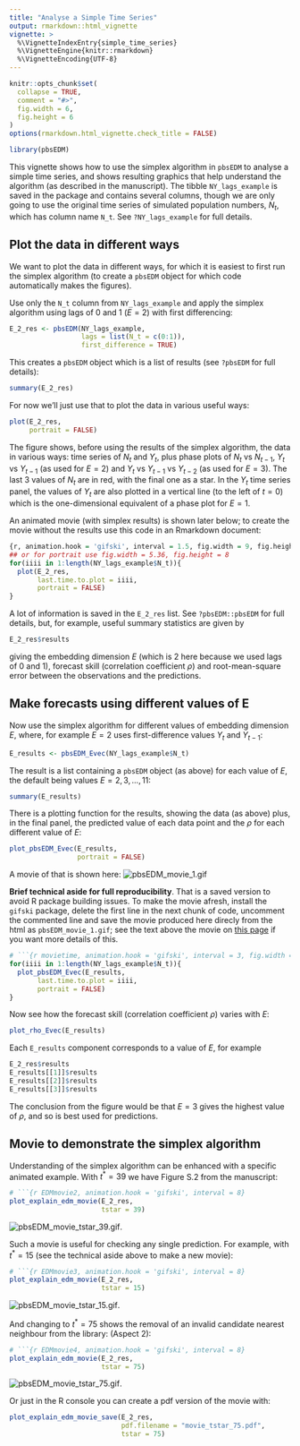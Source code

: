 ```yaml
---
title: "Analyse a Simple Time Series"
output: rmarkdown::html_vignette
vignette: >
  %\VignetteIndexEntry{simple_time_series}
  %\VignetteEngine{knitr::rmarkdown}
  %\VignetteEncoding{UTF-8}
---
```


```r
knitr::opts_chunk$set(
  collapse = TRUE,
  comment = "#>",
  fig.width = 6,
  fig.height = 6
)
options(rmarkdown.html_vignette.check_title = FALSE)
```

```r
library(pbsEDM)
```

This vignette shows how to use the simplex algorithm in `pbsEDM` to analyse a
simple time series, and shows resulting graphics that help understand the
algorithm (as described in the manuscript).
The tibble `NY_lags_example` is saved in the package and contains several columns,
though we are only going to use the original time series of simulated population numbers,
$N_t$, which has column name `N_t`. See `?NY_lags_example` for full details.

<!-- , the lagged value $N(t-1)$ as `Ntmin1`, and first difference
$X(t) = N(t+1) - N(t)$ as `Xt` (and `Xtmin1` and `Xtmin2` the lagged
values). Also has results for embedding dimension 2, using both `rEDM` and Andy's original
function `EDM_pred_E_2()`.-->


## Plot the data in different ways

We want to plot the data in different ways, for which it is easiest to first run
the simplex algorithm (to create a `pbsEDM` object for which code automatically
makes the figures).

Use only the `N_t` column from `NY_lags_example` and apply the simplex algorithm
using lags of 0 and 1 ($E = 2$) with first differencing:
```r
E_2_res <- pbsEDM(NY_lags_example,
                  lags = list(N_t = c(0:1)),
                  first_difference = TRUE)
```
This creates a `pbsEDM` object which is a list of results (see `?pbsEDM` for full details):
```r
summary(E_2_res)
```
For now we'll just use that to plot the data in various useful ways:
```r
plot(E_2_res,
     portrait = FALSE)
```
The figure shows, before using the results of the simplex algorithm, the data in various ways: time series of $N_t$ and $Y_t$, plus phase plots of $N_t$ vs $N_{t-1}$, $Y_t$ vs $Y_{t-1}$ (as used for $E=2$) and $Y_t$ vs $Y_{t-1}$ vs $Y_{t-2}$ (as used for $E=3$). The last 3 values of $N_t$ are in red, with the final one as a star. In the $Y_t$ time series panel, the values of $Y_t$ are also plotted in a vertical line (to the left of $t=0$) which is the one-dimensional equivalent of a phase plot for $E=1$.

An animated movie (with simplex results) is shown later below; to create the movie
without the results use this code in an Rmarkdown document:
```r
{r, animation.hook = 'gifski', interval = 1.5, fig.width = 9, fig.height = 5.36}
## or for portrait use fig.width = 5.36, fig.height = 8
for(iiii in 1:length(NY_lags_example$N_t)){
  plot(E_2_res,
       last.time.to.plot = iiii,
       portrait = FALSE)
}
```

A lot of information is saved in the `E_2_res` list. See `?pbsEDM::pbsEDM`
for full details, but, for example, useful summary statistics are given by
```r
E_2_res$results
```
giving the embedding dimension $E$ (which is 2 here because we used lags of 0
and 1), forecast skill (correlation coefficient $\rho$) and root-mean-square
error between the observations and the predictions.

## Make forecasts using different values of E

Now use the simplex algorithm for different values of embedding dimension $E$,
where, for example $E=2$ uses first-difference values $Y_t$ and $Y_{t-1}$:
```r
E_results <- pbsEDM_Evec(NY_lags_example$N_t)
```
The result is a list containing a `pbsEDM` object (as above) for each value of $E$, the
default being values $E = 2, 3, ..., 11$:
```r
summary(E_results)
```

There is a plotting function for the results, showing the data (as above) plus,
in the final panel, the predicted value of each data point and the $\rho$ for
each different value of $E$:
```r
plot_pbsEDM_Evec(E_results,
                 portrait = FALSE)
```

A movie of that is shown here:
![pbsEDM_movie_1.gif](pbsEDM_movie_1.gif)

**Brief technical aside for full reproducibility**. That is a saved version to avoid R package building issues.
To make the movie afresh, install the `gifski` package, delete the first line in
the next chunk of code,
uncomment the commented line and save the movie produced here direcly from the html as
`pbsEDM_movie_1.gif`; see the text above the movie on
[this page](https://htmlpreview.github.io/?https://raw.githubusercontent.com/andrew-edwards/sizeSpectra/master/doc/MEPS_IBTS_recommend.html)
if you want more details of this.
```r
# ```{r movietime, animation.hook = 'gifski', interval = 3, fig.width = 9, fig.height = 5.36}
for(iiii in 1:length(NY_lags_example$N_t)){
  plot_pbsEDM_Evec(E_results,
       last.time.to.plot = iiii,
       portrait = FALSE)
}
```

Now see how the forecast skill (correlation coefficient $\rho$) varies with $E$:
```r
plot_rho_Evec(E_results)
```

Each `E_results` component corresponds to a value of $E$, for example
```r
E_2_res$results
E_results[[1]]$results
E_results[[2]]$results
E_results[[3]]$results
```

The conclusion from the figure would be that $E = 3$ gives the highest value of
$\rho$, and so is best used for predictions.

## Movie to demonstrate the simplex algorithm

Understanding of the simplex algorithm can be enhanced with a specific animated
example. With $t^* = 39$ we have Figure S.2 from the manuscript:
```r
# ```{r EDMmovie2, animation.hook = 'gifski', interval = 8}
plot_explain_edm_movie(E_2_res,
                       tstar = 39)
```
![pbsEDM_movie_tstar_39.gif](pbsEDM_movie_tstar_39.gif).

Such a movie is useful for checking any single prediction. For example, with
$t^* = 15$ (see the technical aside above to make a new movie):
```r
# ```{r EDMmovie3, animation.hook = 'gifski', interval = 8}
plot_explain_edm_movie(E_2_res,
                       tstar = 15)
```
![pbsEDM_movie_tstar_15.gif](pbsEDM_movie_tstar_15.gif).

And changing to $t^* = 75$ shows the removal of an invalid candidate nearest
neighbour from the library:
(Aspect 2):
```r
# ```{r EDMmovie4, animation.hook = 'gifski', interval = 8}
plot_explain_edm_movie(E_2_res,
                       tstar = 75)
```

![pbsEDM_movie_tstar_75.gif](pbsEDM_movie_tstar_75.gif).

Or just in the R console you can create a pdf version of the movie with:
```r
plot_explain_edm_movie_save(E_2_res,
                            pdf.filename = "movie_tstar_75.pdf",
                            tstar = 75)
```
